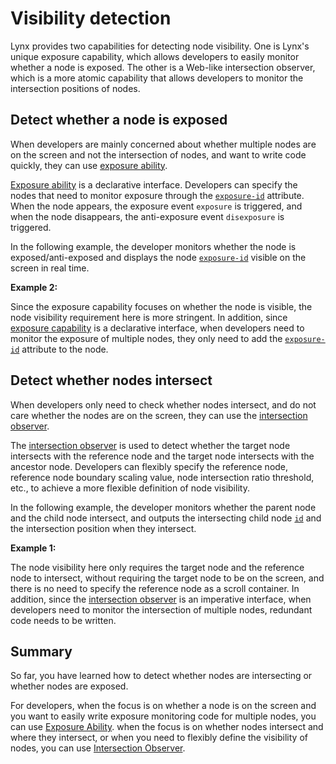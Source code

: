 
# Visibility detection

Lynx provides two capabilities for detecting node visibility. One is Lynx's unique exposure capability, which allows developers to easily monitor whether a node is exposed. The other is a Web-like intersection observer, which is a more atomic capability that allows developers to monitor the intersection positions of nodes.

## Detect whether a node is exposed

When developers are mainly concerned about whether multiple nodes are on the screen and not the intersection of nodes, and want to write code quickly, they can use [exposure ability](./visibility-detection/exposure-ability.mdx).

[Exposure ability](./visibility-detection/exposure-ability.mdx) is a declarative interface. Developers can specify the nodes that need to monitor exposure through the [`exposure-id`](../../api/elements/built-in/view.mdx#exposure-id) attribute. When the node appears, the exposure event `exposure` is triggered, and when the node disappears, the anti-exposure event `disexposure` is triggered.

In the following example, the developer monitors whether the node is exposed/anti-exposed and displays the node [`exposure-id`](../../api/elements/built-in/view.mdx#exposure-id) visible on the screen in real time.

**Example 2:**

<Go
  example="event"
  defaultFile="src/visibility_expose/index.tsx"
  defaultEntryFile="dist/visibility_expose.lynx.bundle"
  img="/assets/doc/event/visibility_expose.gif"
  highlight="{8-12,14-21,62}"
  entry="src/visibility_expose"
/>

Since the exposure capability focuses on whether the node is visible, the node visibility requirement here is more stringent. In addition, since [exposure capability](./visibility-detection/exposure-ability.mdx) is a declarative interface, when developers need to monitor the exposure of multiple nodes, they only need to add the [`exposure-id`](../../api/elements/built-in/view.mdx#exposure-id) attribute to the node.

## Detect whether nodes intersect

When developers only need to check whether nodes intersect, and do not care whether the nodes are on the screen, they can use the [intersection observer](./visibility-detection/intersection-observer.mdx).

The [intersection observer](./visibility-detection/intersection-observer.mdx) is used to detect whether the target node intersects with the reference node and the target node intersects with the ancestor node. Developers can flexibly specify the reference node, reference node boundary scaling value, node intersection ratio threshold, etc., to achieve a more flexible definition of node visibility.

In the following example, the developer monitors whether the parent node and the child node intersect, and outputs the intersecting child node [`id`](../../api/elements/built-in/view.mdx#id) and the intersection position when they intersect.

**Example 1:**

<Go
  example="event"
  defaultFile="src/visibility_intersection/index.tsx"
  defaultEntryFile="dist/visibility_intersection.lynx.bundle"
  img="/assets/doc/event/visibility_intersection.gif"
  highlight="{8-24}"
  entry="src/visibility_intersection"
/>

The node visibility here only requires the target node and the reference node to intersect, without requiring the target node to be on the screen, and there is no need to specify the reference node as a scroll container. In addition, since the [intersection observer](./visibility-detection/intersection-observer.mdx) is an imperative interface, when developers need to monitor the intersection of multiple nodes, redundant code needs to be written.

## Summary

So far, you have learned how to detect whether nodes are intersecting or whether nodes are exposed.

For developers, when the focus is on whether a node is on the screen and you want to easily write exposure monitoring code for multiple nodes, you can use [Exposure Ability](./visibility-detection/exposure-ability.mdx). when the focus is on whether nodes intersect and where they intersect, or when you need to flexibly define the visibility of nodes, you can use [Intersection Observer](./visibility-detection/intersection-observer.mdx).
